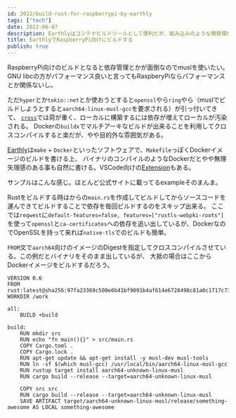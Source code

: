 ```yaml
---
id: 2022/build-rust-for-raspberrypi-by-earthly
tags: ["tech"]
date: 2022-06-07
description: Earthlyはコンテナビルドツールとして便利だが、組み込みのような開発環境構築が面倒なビルドにも便利
title: EarthlyでRaspberryPi向けにビルドする
publish: true
---
```


RaspberryPi向けのビルドとなると依存管理とかが面倒なのでmuslを使いたい。
GNU libcの方がパフォーマンス良いと言ってもRaspberyPiならパフォーマンスとか関係ないし。

ただ`hyper`とか`tokio::net`とか使おうとすると`openssl`やら`ring`やら（muslでビルドしようとすると`aarch64-linux-musl-gcc`を要求される）が引っ付いてきて、
[`cross`](https://github.com/cross-rs/cross)では荷が重く、ローカルに構築するには依存が増えてローカルが汚染される。
Dockerの`buildx`でマルチアーキなビルドが出来ることを利用してクロスコンパイルすると楽だが、やや目的外な雰囲気がある。

[Earthly](https://earthly.dev)は`make` + `Docker`といったソフトウェアで、`Makefile`っぽくDockerイメージのビルドを書ける上、
バイナリのコンパイルのようなDockerだとやや無理矢理感のある事も自然に書ける。VSCode向けの[Extension](https://marketplace.visualstudio.com/items?itemName=earthly.earthfile-syntax-highlighting)もある。

サンプルはこんな感じ。ほとんど公式サイトに載ってるexampleそのまんま。

Rustをビルドする時はからの`main.rs`を作成してビルドしてからソースコードを運んできてビルドすることで依存を毎回ビルドするのをスキップ出来る。
ここでは`reqwest`に`default-features=false, features=["rustls-webpki-roots"]`を使って`openssl`と`ca-certificates`への依存を追い出しているが、DockerなのでOpenSSLを持って来れば`native-tls`でのビルドも簡単。

`FROM`文で`aarch64`向けのイメージのDigestを指定してクロスコンパイルさせている。この例だとバイナリをそのまま出しているが、
大抵の場合はここからDockerイメージをビルドするだろう。

```text title=Earthfile
VERSION 0.6
FROM rust:latest@sha256:97fa23369c500e6b41bf9091b4af614e6728498c81a0c1717c73480085eefb9e
WORKDIR /work

all:
    BUILD +build

build:
    RUN mkdir src
    RUN echo "fn main(){}" > src/main.rs
    COPY Cargo.toml .
    COPY Cargo.lock .
    RUN apt-get update && apt-get install -y musl-dev musl-tools
    RUN ln -sf $(which musl-gcc) /usr/local/bin/aarch64-linux-musl-gcc
    RUN rustup target install aarch64-unknown-linux-musl
    RUN cargo build --release --target=aarch64-unknown-linux-musl

    COPY src src
    RUN cargo build --release --target=aarch64-unknown-linux-musl
    SAVE ARTIFACT target/aarch64-unknown-linux-musl/release/something-awesome AS LOCAL something-awesome
```
